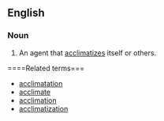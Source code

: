 ==English==
{{suffix|acclimatize|er}}

===Noun===
{{en-noun}}

# An agent that [[acclimatizes]] itself or others.

====Related terms===
*[[acclimatation]]
*[[acclimate]]
*[[acclimation]]
*[[acclimatization]]